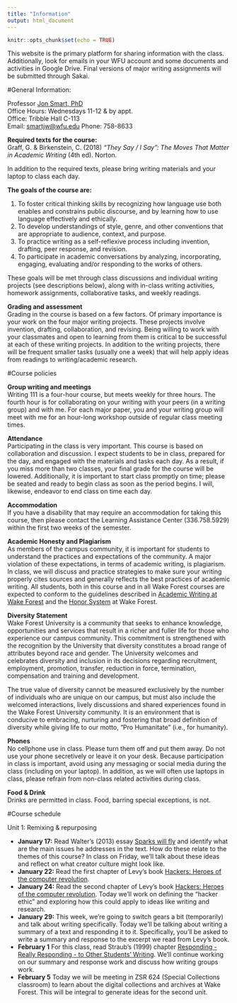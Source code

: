 ```yaml
---
title: "Information"
output: html_document
---
```


```r
knitr::opts_chunk$set(echo = TRUE)
```
This website is the primary platform for sharing information with the class.  Additionally, look for emails in your WFU account and some documents and activities in Google Drive.  Final versions of major writing assignments will be submitted through Sakai.  

#General Information:

Professor [Jon Smart, PhD](https://github.com/smartjw)	
Office Hours: Wednesdays 11-12 & by appt.			
Office: Tribble Hall C-113			
Email: [smartjw@wfu.edu](mailto:smartjw@wfu.edu)
Phone: 758-8633


**Required texts for the course:** 			
Graff, G. & Birkenstein, C. (2018) *"They Say / I Say": The Moves That Matter in Academic Writing* (4th ed). Norton. 

In addition to the required texts, please bring writing materials and your laptop to class each day. 			

**The goals of the course are:**			

1. To foster critical thinking skills by recognizing how language use both enables and constrains public discourse, and by learning how to use language effectively and ethically.
2. To develop understandings of style, genre, and other conventions that are appropriate to audience, context, and purpose.
3. To practice writing as a self-reflexive process including invention, drafting, peer response, and revision.
4. To participate in academic conversations by analyzing, incorporating, engaging, evaluating and/or responding to the works of others.

These goals will be met through class discussions and individual writing projects (see descriptions below), along with in-class writing activities, homework assignments, collaborative tasks, and weekly readings. 

**Grading and assessment**			
Grading in the course is based on a few factors.  Of primary importance is your work on the four major writing projects. These projects involve invention, drafting, collaboration, and revising.  Being willing to work with your classmates and open to learning from them is critical to be successful at each of these writing projects.  In addition to the writing projects, there will be frequent smaller tasks (usually one a week) that will help apply ideas from readings to writing/academic research.  

#Course policies

**Group writing and meetings**			
Writing 111 is a four-hour course, but meets weekly for three hours.  The fourth hour is for collaborating on your writing with your peers (in a writing group) and with me.  For each major paper, you and your writing group will meet with me for an hour-long workshop outside of regular class meeting times. 

**Attendance** 			
Participating in the class is very important.  This course is based on collaboration and discussion.  I expect students to be in class, prepared for the day, and engaged with the materials and tasks each day. As a result, if you miss more than two classes, your final grade for the course will be lowered.  Additionally, it is important to start class promptly on time; please be seated and ready to begin class as soon as the period begins.  I will, likewise, endeavor to end class on time each day.  

**Accommodation** 			
If you have a disability that may require an accommodation for taking this course, then please contact the Learning Assistance Center (336.758.5929) within the first two weeks of the semester.
 
**Academic Honesty and Plagiarism**			
As members of the campus community, it is important for students to understand the practices and expectations of the community.  A major violation of these expectations, in terms of academic writing, is plagiarism.  In class, we will discuss and practice strategies to make sure your writing properly cites sources and generally reflects the best practices of academic writing.  All students, both in this course and in all Wake Forest courses are expected to conform to the guidelines described in [Academic Writing at Wake Forest](http://college.wfu.edu/english/course-information/academic-writing/) and the [Honor System](http://deanofstudents.wfu.edu/conduct/honor/) at Wake Forest. 

**Diversity Statement**			
Wake Forest University is a community that seeks to enhance knowledge, opportunities and services that result in a richer and fuller life for those who experience our campus community.  This commitment is strengthened with the recognition by the University that diversity constitutes a broad range of attributes beyond race and gender. The University welcomes and celebrates diversity and inclusion in its decisions regarding recruitment, employment, promotion, transfer, reduction in force, termination, compensation and training and development.

The true value of diversity cannot be measured exclusively by the number of individuals who are unique on our campus, but must also include the welcomed interactions, lively discussions and shared experiences found in the Wake Forest University community.  It is an environment that is conducive to embracing, nurturing and fostering that broad definition of diversity while giving life to our motto, “Pro Humanitate” (i.e., for humanity).

**Phones**			
No cellphone use in class.  Please turn them off and put them away.  Do not use your phone secretively or leave it on your desk.   Because participation in class is important, avoid using any messaging or social media during the class (including on your laptop).   In addition, as we will often use laptops in class, please refrain from non-class related activities during class.  

**Food & Drink**			
Drinks are permitted in class.  Food, barring special exceptions, is not.  


#Course schedule

Unit 1: Remixing & repurposing			

* **January 17:** Read Walter's (2013) essay [Sparks will fly](https://aeon.co/essays/consumer-culture-is-dead-long-live-creators) and identify what are the main issues he addresses in the text. How do these relate to the themes of this course? In class on Friday, we'll talk about these ideas and reflect on what creator culture might look like.  
* **January 22:** Read the first chapter of Levy's book [Hackers: Heroes of the computer revolution](http://www.gutenberg.org/ebooks/729). 
* **January 24:** Read the second chapter of Levy's book [Hackers: Heroes of the computer revolution](http://www.gutenberg.org/ebooks/729). Today we'll work on defining the "hacker ethic" and exploring how this could apply to ideas like writing and research.  
* **January 29:** This week, we're going to switch gears a bit (temporarily) and talk about writing specifically. Today we'll be talking about writing a summary of a text and responding it to it.  Specifically, you'll be asked to write a summary and response to the excerpt we read from Levy's book.  
* **February 1**  For this class, read Straub's (1999) chapter [Responding - Really Responding - to Other Students' Writing](https://github.com/smartjw/collaborative_writing/blob/master/docs/straub_responding.pdf). We'll continue working on our summary and response work and discuss how writing groups work.  
* **February 5** Today we will be meeting in ZSR 624 (Special Collections classroom) to learn about the digital collections and archives at Wake Forest.  This will be integral to generate ideas for the second unit.  




